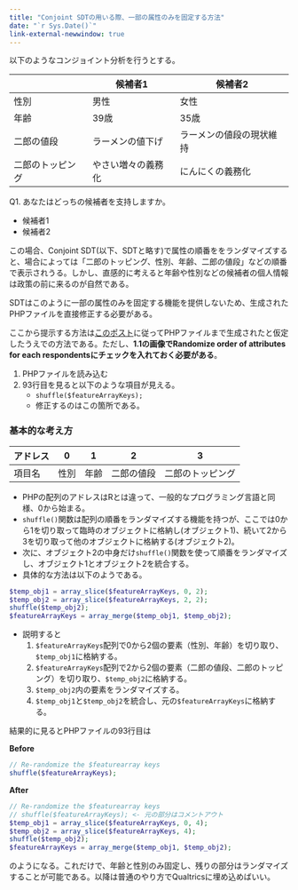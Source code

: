 ```yaml
---
title: "Conjoint SDTの用いる際、一部の属性のみを固定する方法"
date: "`r Sys.Date()`"
link-external-newwindow: true
---
```


以下のようなコンジョイント分析を行うとする。

||候補者1|候補者2|
|---|---|---|
|性別|男性|女性|
|年齢|39歳|35歳|
|二郎の値段|ラーメンの値下げ|ラーメンの値段の現状維持|
|二郎のトッピング|やさい増々の義務化|にんにくの義務化|

Q1. あなたはどっちの候補者を支持しますか。

* 候補者1
* 候補者2

この場合、Conjoint SDT(以下、SDTと略す)で属性の順番ををランダマイズすると、場合によっては「二郎のトッピング、性別、年齢、二郎の値段」などの順番で表示されうる。しかし、直感的に考えると年齢や性別などの候補者の個人情報は政策の前に来るのが自然である。

SDTはこのように一部の属性のみを固定する機能を提供しないため、生成されたPHPファイルを直接修正する必要がある。

ここから提示する方法は[このポスト](cjoint_sdt.qmd)に従ってPHPファイルまで生成されたと仮定したうえでの方法である。ただし、**1.1の画像でRandomize order of attributes for each respondentsにチェックを入れておく必要がある**。

1. PHPファイルを読み込む
2. 93行目を見ると以下のような項目が見える。
    * `shuffle($featureArrayKeys);`
    * 修正するのはこの箇所である。
    
### 基本的な考え方

|アドレス|0|1|2|3|
|---|---|---|---|---|
|項目名|性別|年齢|二郎の値段|二郎のトッピング|

* PHPの配列のアドレスはRとは違って、一般的なプログラミング言語と同様、0から始まる。
* `shuffle()`関数は配列の順番をランダマイズする機能を持つが、ここでは0から1を切り取って臨時のオブジェクトに格納し(オブジェクト1)、続いて2から3を切り取って他のオブジェクトに格納する(オブジェクト2)。
* 次に、オブジェクト2の中身だけ`shuffle()`関数を使って順番をランダマイズし、オブジェクト1とオブジェクト2を統合する。
* 具体的な方法は以下のようである。

```php
$temp_obj1 = array_slice($featureArrayKeys, 0, 2);
$temp_obj2 = array_slice($featureArrayKeys, 2, 2);
shuffle($temp_obj2);
$featureArrayKeys = array_merge($temp_obj1, $temp_obj2);
```

* 説明すると
  1. `$featureArrayKeys`配列で0から2個の要素（性別、年齢）を切り取り、`$temp_obj1`に格納する。
  2. `$featureArrayKeys`配列で2から2個の要素（二郎の値段、二郎のトッピング）を切り取り、`$temp_obj2`に格納する。
  3. `$temp_obj2`内の要素をランダマイズする。
  4. `$temp_obj1`と`$temp_obj2`を統合し、元の`$featureArrayKeys`に格納する。

結果的に見るとPHPファイルの93行目は

**Before**

```php
// Re-randomize the $featurearray keys
shuffle($featureArrayKeys);
```

**After**

```php
// Re-randomize the $featurearray keys
// shuffle($featureArrayKeys); <- 元の部分はコメントアウト
$temp_obj1 = array_slice($featureArrayKeys, 0, 4);
$temp_obj2 = array_slice($featureArrayKeys, 4);
shuffle($temp_obj2);
$featureArrayKeys = array_merge($temp_obj1, $temp_obj2);
```

のようになる。これだけで、年齢と性別のみ固定し、残りの部分はランダマイズすることが可能である。以降は普通のやり方でQualtricsに埋め込めばいい。